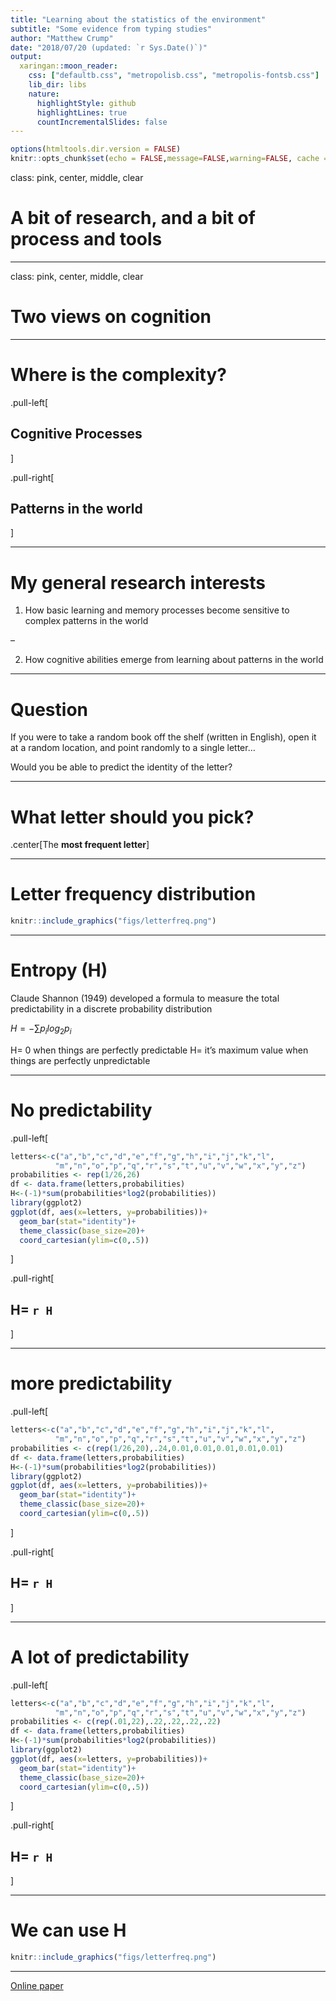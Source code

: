 ```yaml
---
title: "Learning about the statistics of the environment"
subtitle: "Some evidence from typing studies"
author: "Matthew Crump"
date: "2018/07/20 (updated: `r Sys.Date()`)"
output:
  xaringan::moon_reader:
    css: ["defaultb.css", "metropolisb.css", "metropolis-fontsb.css"]
    lib_dir: libs
    nature:
      highlightStyle: github
      highlightLines: true
      countIncrementalSlides: false
---
```


```r
options(htmltools.dir.version = FALSE)
knitr::opts_chunk$set(echo = FALSE,message=FALSE,warning=FALSE, cache = TRUE)
```



class: pink, center, middle, clear

# A bit of research, and a bit of process and tools

---


class: pink, center, middle, clear

# Two views on cognition

---

# Where is the complexity?

.pull-left[

## Cognitive Processes

]

.pull-right[

## Patterns in the world

]

---

# My general research interests

1. How basic learning and memory processes become sensitive to complex patterns in the world

--

2. How cognitive abilities emerge from learning about patterns in the world

---

# Question

If you were to take a random book off the shelf (written in English), open it at a random location, and point randomly to a single letter...

Would you be able to predict the identity of the letter?

---

# What letter should you pick?

.center[The **most frequent letter**]

---

# Letter frequency distribution

```r
knitr::include_graphics("figs/letterfreq.png")
```

---

# Entropy (H)

Claude Shannon (1949) developed a formula to measure the total predictability in a discrete probability distribution

$H = - \sum{p_i log_2 p_i}$

H= 0 when things are perfectly predictable
H= it's maximum value when things are perfectly unpredictable

---

# No predictability

.pull-left[

```r
letters<-c("a","b","c","d","e","f","g","h","i","j","k","l",
          "m","n","o","p","q","r","s","t","u","v","w","x","y","z")
probabilities <- rep(1/26,26)
df <- data.frame(letters,probabilities)
H<-(-1)*sum(probabilities*log2(probabilities))
library(ggplot2)
ggplot(df, aes(x=letters, y=probabilities))+
  geom_bar(stat="identity")+
  theme_classic(base_size=20)+
  coord_cartesian(ylim=c(0,.5))

```

]

.pull-right[

## H= `r H`
]

---

# more predictability

.pull-left[

```r
letters<-c("a","b","c","d","e","f","g","h","i","j","k","l",
          "m","n","o","p","q","r","s","t","u","v","w","x","y","z")
probabilities <- c(rep(1/26,20),.24,0.01,0.01,0.01,0.01,0.01)
df <- data.frame(letters,probabilities)
H<-(-1)*sum(probabilities*log2(probabilities))
library(ggplot2)
ggplot(df, aes(x=letters, y=probabilities))+
  geom_bar(stat="identity")+
  theme_classic(base_size=20)+
  coord_cartesian(ylim=c(0,.5))

```

]

.pull-right[

## H= `r H`
]

---


# A lot of  predictability

.pull-left[

```r
letters<-c("a","b","c","d","e","f","g","h","i","j","k","l",
          "m","n","o","p","q","r","s","t","u","v","w","x","y","z")
probabilities <- c(rep(.01,22),.22,.22,.22,.22)
df <- data.frame(letters,probabilities)
H<-(-1)*sum(probabilities*log2(probabilities))
library(ggplot2)
ggplot(df, aes(x=letters, y=probabilities))+
  geom_bar(stat="identity")+
  theme_classic(base_size=20)+
  coord_cartesian(ylim=c(0,.5))

```

]

.pull-right[

## H= `r H`
]

---

# We can use H

```r
knitr::include_graphics("figs/letterfreq.png")
```

---

[Online paper](https://crumplab.github.io/EntropyTyping/Entropy_typing_draft.html)

